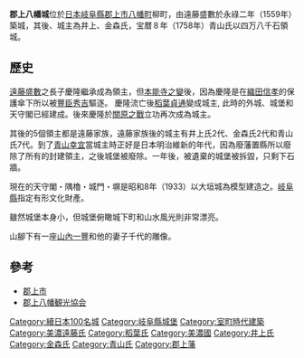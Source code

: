 {{日本城郭概要表
|img = File:岐阜県郡上市_郡上八幡城01.jpg
|img_capt =郡上八幡城
|img_width =250px
|nihongo= 郡上八幡城
|hiragana =ぐじょうはちまんじょう
|romaji=Gujōhachiman-jō
|tower_struct = 4層5階模擬木造
|name = 郡上八幡城
|pref = 岐阜縣
|ar_called = 積翠城、郡城、虞城
|struct = 平山城
|builders = [[遠藤盛數|遠藤盛數]]
|build_y = 永祿二年（1559年）
|revamp = [[遠藤常友|遠藤常友]]
|rulers = 遠藤氏、青山氏
|reject_y =明治二年（1869年）
|remains = 石垣
|cultural asset = 岐阜縣史跡<br />郡上市有形文化財（模擬天守）
|rebuilding things = 模擬天守
|location = {{Coord|35|45|11.82|N|136|57|41.23|E|scale:20000}}
}}

'''郡上八幡城'''位於[[日本|日本]][[岐阜縣|岐阜縣]][[郡上市|郡上市]][[八幡町_(岐阜縣)|八幡町]]柳町，由遠藤盛數於永祿二年（1559年）築城，其後、城主為井上、金森氏，宝暦８年（1758年）青山氏以四万八千石領城。
==歷史==
[[遠藤盛數|遠藤盛數]]之長子慶隆繼承成為領主，但[[本能寺之變|本能寺之變]]後，因為慶隆是在[[織田信孝|織田信孝]]的保護傘下所以被[[豐臣秀吉|豐臣秀吉]]驅逐。 慶隆流亡後[[稻葉貞通|稻葉貞通]]變成城主, 此時的外城、城堡和天守閣已經建成。後來慶隆於[[關原之戰|關原之戰]]立功再次成為城主。

其後的5個領主都是遠藤家族，遠藤家族後的城主有井上氏2代、金森氏2代和青山氏7代。到了[[青山幸宜|青山幸宜]]當城主時正好是日本明治維新的年代，因為廢藩置縣所以廢除了所有的封建領主，之後城堡被廢除。一年後，被遺棄的城堡被拆毀，只剩下石牆。

現在的天守閣・隅櫓・城門・塀是昭和8年（1933）以大垣城為模型建造之。[[岐阜縣|岐阜縣]]指定有形文化財產。

雖然城堡本身小，但城堡俯瞰城下町和山水風光則非常漂亮。

山腳下有一座[[山內一豐|山內一豐]]和他的妻子千代的雕像。
== 參考 ==
* [https://web.archive.org/web/20081218113329/http://www.city.gujo.gifu.jp/ 郡上市]
* [http://www.gujohachiman.com/kanko/ 郡上八幡観光協会] {{Wayback|url=http://www.gujohachiman.com/kanko/ |date=20130925125824 }}

{{續日本100名城}}
[[Category:續日本100名城|Category:續日本100名城]]
[[Category:岐阜縣城堡|Category:岐阜縣城堡]]
[[Category:室町時代建築|Category:室町時代建築]]
[[Category:美濃遠藤氏|Category:美濃遠藤氏]]
[[Category:稻葉氏|Category:稻葉氏]]
[[Category:美濃國|Category:美濃國]]
[[Category:井上氏|Category:井上氏]]
[[Category:金森氏|Category:金森氏]]
[[Category:青山氏|Category:青山氏]]
[[Category:郡上藩|Category:郡上藩]]